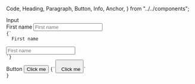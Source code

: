   Code,
  Heading,
  Paragraph,
  Button,
  Info,
  Anchor,
} from "../../components";

<DIV display="flex" flexWrap="wrap" alignItems="stretch">
  <DIV m={3} display="flex" flexDirection="column" justifyContent="space-between">
    <Heading mb={3}>Input</Heading>
    <DIV display="flex" flexDirection="column">
    <LABEL color="#28464B" fontSize={1}>
      First name
    </LABEL>
    <INPUT
      appearance="none"
      p={3}
      border="solid 1px"
      borderColor="#ccc"
      color="#041B15"
      borderRadius={5}
      fontSize={2}
      transition="all 0.1s ease"
      outline={0}
      mt={1}
      placeholder="First name"
      hover={{ borderColor: "#999" }}
      focus={{ outline: 0, borderColor: "#4392F1" }}
    />
    </DIV>
    <Code mt={3}>{`<LABEL color="#28464B" fontSize={1}>
  First name
</LABEL>
<INPUT
  appearance="none"
  p={3}
  border="solid 1px"
  borderColor="#ccc"
  color="#041B15"
  borderRadius={5}
  fontSize={2}
  transition="all 0.1s ease"
  outline={0}
  mt={1}
  placeholder="First name"
  hover={{ borderColor: "#999" }}
  focus={{ outline: 0, borderColor: "#4392F1" }}
/>
`}</Code>
</DIV>

  <DIV m={3} display="flex" flexDirection="column" justifyContent="space-between">
    <Heading mb={3}>Button</Heading>
    <BUTTON
      p={3}
      bg="rgba(5, 102, 141, 0.9)"
      borderColor="transparent"
      color="#eee"
      borderRadius={5}
      fontSize={2}
      cursor="pointer"
      transition="all 0.1s ease"
      top="2px"
      hover={{ bg: "rgba(5, 102, 141, 0.8)" }}
      active={{
        bg: "rgba(5, 102, 141, 1)",
        outline: "none",
      }}
    >
      Click me
    </BUTTON>
    <Code mt={3}>{`<BUTTON
  p={3}
  bg="rgba(5, 102, 141, 0.9)"
  borderColor="transparent"
  color="#eee"
  borderRadius={5}
  fontSize={2}
  cursor="pointer"
  transition="all 0.1s ease"
  top="2px"
  hover={{ bg: "rgba(5, 102, 141, 0.8)" }}
  active={{
    bg: "rgba(5, 102, 141, 1)",
    outline: "none",
  }}
>
  Click me
</BUTTON>`
}</Code>
  </DIV>
</DIV>
